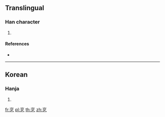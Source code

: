 {{character info/new}}
==Translingual==

===Han character===
{{Han char|rn=5|rad=乙|as=05|sn=6|four=00717|canj=YRN|ids=⿱⿱亠口乙}}

# {{defn|Han|sort=乙05}}

====References====
* {{Han ref|kx=0084.141|dkj=|dj=|hdz=|uh=3414|ud=13332|bh=|bd=}}

----

==Korean==

===Hanja===
{{ko-hanja|hangeul=골|rv=gol|mr=kol|y=kol}}

# {{defn|lang=ko|sort=乙05}}

[[fr:㐔]]
[[pl:㐔]]
[[th:㐔]]
[[zh:㐔]]
